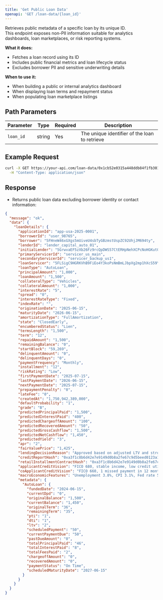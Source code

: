 ```yaml
---
title: 'Get Public Loan Data'
openapi: 'GET /loan-data/{loan_id}'
---
```


Retrieves public metadata of a specific loan by its unique ID.  
This endpoint exposes non-PII information suitable for analytics dashboards, loan marketplaces, or risk reporting systems.

**What it does:**
- Fetches a loan record using its ID
- Includes public financial metrics and loan lifecycle status
- Excludes borrower PII and sensitive underwriting details

**When to use it:**
- When building a public or internal analytics dashboard
- When displaying loan terms and repayment status
- When populating loan marketplace listings

## Path Parameters

| Parameter | Type | Required | Description |
|-----------|------|----------|-------------|
| `loan_id` | string | Yes | The unique identifier of the loan to retrieve |

## Example Request

```bash
curl -X GET https://your-api.com/loan-data/0x1cb52e0315a448ddb84f1fb3016caf0686a864896dec79d7d89d1421d2ff208f \
  -H "Content-Type: application/json"
```

## Response

- Returns public loan data excluding borrower identity or contact information:

```json
{
  "message": "ok",
  "data": {
    "loanDetails": {
      "applicationId": "app-usa-2025-0001",
      "borrowerId": "user_98765",
      "borrower": "5FHneW46xGXgs5mUiveU4sbTyGBzmstUspZC92UhjJM694ty",
      "lenderId": "lender_capital_auto_01",
      "initialLender": "5GrwvaEF5zXb26Fz9rcQpDWS57CtERHpNehXCPcNoHGKutQY",
      "primaryServicerId": "servicer_us_main",
      "secondaryServicerId": "servicer_backup_us1",
      "loanServicer": "5FLSigC9HGRKVhB9FiEo4Y3koPsNmBmLJbpXg2mp1hXcS59Y",
      "loanType": "AutoLoan",
      "principalAmount": "1,000",
      "loanAmount": "1,500",
      "collateralType": "Vehicles",
      "collateralAmount": "1,000",
      "interestRate": "5",
      "spread": "0",
      "interestRateType": "Fixed",
      "indexRate": "",
      "originationDate": "2025-06-15",
      "maturityDate": "2026-06-15",
      "amortizationType": "FullAmortization",
      "state": "ClosedEarly",
      "encumberedStatus": "Lien",
      "termsLength": "1,500",
      "term": "12",
      "repaidAmount": "1,500",
      "remainingBalance": "0",
      "startBlock": "59,269",
      "delinquentAmount": "0",
      "delinquentDays": "0",
      "paymentFrequency": "Monthly",
      "installment": "12",
      "riskRating": "Low",
      "firstPaymentDate": "2025-07-15",
      "lastPaymentDate": "2026-06-15",
      "nextPaymentDate": "2025-07-15",
      "prepaymentPenalty": "0",
      "lateFee": "0",
      "createdAt": "1,750,942,389,000",
      "defaultProbability": "1",
      "grade": "B",
      "predictedPrincipalPaid": "1,500",
      "predictedInterestPaid": "400",
      "predictedChargeoffAmount": "100",
      "predictedRecoveredAmount": "50",
      "predictedGrossCashflow": "1,500",
      "predictedNetCashflow": "1,450",
      "predictedYield": "3",
      "apr": "2",
      "fairValuePrice": "1,425",
      "lendingDecisionReason": "Approved based on adjusted LTV and strong employment history",
      "creditReportHash": "0xa3f1c8b6d42e7e9149d0b8a2fe67c9d5beed0123a1c4e7f89b23d6a5f9e4bc10",
      "retailInstallmentContractHash": "0xa3f1c8b6d42e7e9149d0b8a2fe67c9d5beed0123a1c4e7f89b23d6a5f9e4bc10",
      "applicantCreditVision": "FICO 680, stable income, low credit utilization",
      "coApplicantCreditVision": "FICO 660, 1 missed payment in 12 months",
      "macroEconomicFeatures": "Unemployment 3.8%, CPI 3.1%, Fed rate 5.25%",
      "metadata": {
        "AutoLoan": {
          "fundedDate": "2024-06-15",
          "currentDpd": "0",
          "originalBalance": "1,500",
          "currentBalance": "1,450",
          "originalTerm": "36",
          "remainingTerm": "35",
          "pti": "1",
          "dti": "1",
          "ltv": "2",
          "scheduledPayment": "50",
          "currentPaymentDue": "50",
          "pastDueAmount": "0",
          "totalPrincipalPaid": "46",
          "totalInterestPaid": "8",
          "totalFeesPaid": "2",
          "chargeoffAmount": "0",
          "recoveredAmount": "0",
          "paymentStatus": "On Time",
          "scheduledMaturityDate": "2027-06-15"
        }
      }
    }
  }
}


```

